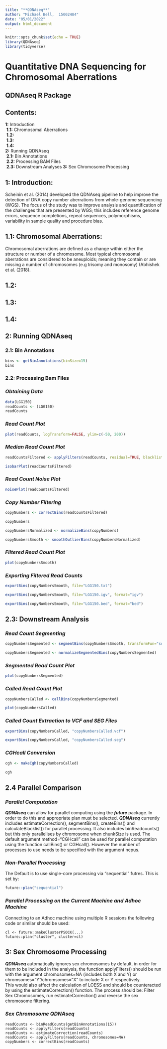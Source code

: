 ```yaml
---
title: "**QDNAseq**"
author: "Michael Bell,  15002484" 
date: "05/01/2022"
output: html_document
---
```


```r
knitr::opts_chunk$set(echo = TRUE)
library(QDNAseq)
library(tidyverse)
```

# **Quantitative DNA Sequencing for Chromosomal Aberrations**
## **QDNAseq R Package**

## **Contents:**  
**1:** Introduction  
\ **1.1:** Chromosomal Aberrations  
\ **1.2:**   
\ **1.3:**  
\ **1.4:**  
**2:** Running QDNAseq  
\ **2.1:** Bin Annotations  
\ **2.2:** Processing BAM Files  
\ **2.3:** Downstream Analyses
**3:** Sex Chromosome Processing
\

## **1: Introduction:**
Scheinin et al. (2014) developed the QDNAseq pipeline to help improve the detection of DNA copy number aberrations from whole-genome sequencing (WGS). The focus of the study was to improve analysis and quantification of the challenges that are presented by WGS; this includes reference genome errors, sequence completions, repeat sequences, polymorphisms, variability in sample quality and procedure bias.  

## **1.1: Chromosomal Aberrations:**  
Chromosomal aberrations are defined as a change within either the structure or number of a chromosome. Most typical chromosomal aberrations are considered to be aneuploids; meaning they contain or are missing a number of chromosomes (e.g trisomy and monosomy) (Abhishek et al. (2018). 

## **1.2: **

## **1.3: **

## **1.4: **

## **2: Running QDNAseq**

### **2.1: Bin Annotations**  
```r
bins <- getBinAnnotations(binSize=15)
bins
```  

### **2.2: Processing Bam Files**  

### _**Obtaining Data**_
```r
data(LGG150)
readCounts <- (LGG150)
readCounts
```  

### _**Read Count Plot**_
```r
plot(readCounts, logTransform=FALSE, ylim=c(-50, 200))
```  

### _**Median Read Count Plot**_
```r
readCountsFiltered <- applyFilters(readCounts, residual=TRUE, blacklist=TRUE)

isobarPlot(readCountsFiltered)
```  

### _**Read Count Noise Plot**_
```r
noisePlot(readCountsFiltered)
```  

### _**Copy Number Filtering**_
```r
copyNumbers <- correctBins(readCountsFiltered)

copyNumbers

copyNumbersNormalized <- normalizeBins(copyNumbers)

copyNumbersSmooth <- smoothOutlierBins(copyNumbersNormalized)
```  

### _**Filtered Read Count Plot**_
```r
plot(copyNumbersSmooth)
```  

### _**Exporting Filtered Read Counts**_
```r
exportBins(copyNumbersSmooth, file="LGG150.txt")

exportBins(copyNumbersSmooth, file="LGG150.igv", format="igv")

exportBins(copyNumbersSmooth, file="LGG150.bed", format="bed")
```  

## **2.3: Downstream Analysis**  

### _**Read Count Segmenting**_
```r
copyNumbersSegmented <- segmentBins(copyNumbersSmooth, transformFun="sqrt")

copyNumbersSegmented <- normalizeSegmentedBins(copyNumbersSegmented)
```  

### _**Segmented Read Count Plot**_
```r
plot(copyNumbersSegmented)
```  

### _**Called Read Count Plot**_
```r
copyNumbersCalled <- callBins(copyNumbersSegmented)

plot(copyNumbersCalled)
```  

### _**Called Count Extraction to VCF and SEG Files**_
```r
exportBins(copyNumbersCalled, "copyNumbersCalled.vcf")

exportBins(copyNumbersCalled, "copyNumbersCalled.seg")
```  

### _**CGHcall Conversion**_
```r
cgh <- makeCgh(copyNumbersCalled)

cgh
```  

## **2.4 Parallel Comparison**  

### _**Parallel Computation**_  
_**QDNAseq**_ can allow for parallel computing using the _**future**_ package. In order to do this and appropriate plan must be selected. _**QDNAseq**_ currently includes estimateCorrection(), segmentBins(), createBins() and calculateBlacklist() for parallel processing. It also includes binReadcounts() but this only parallelises by chromosome when chunkSize is used. The default argument method="CGHcall" can be used for parallel computation using the function callBins() or CGHcall(). However the number of processes to use needs to be specified with the argument ncpus.  

### _**Non-Parallel Processing**_  
The Default is to use single-core processing via "sequential" futres. This is set by: 
```r
future::plan("sequential")
```  

### _**Parallel Processing on the Current Machine and Adhoc Machine**_  

Connecting to an Adhoc machine using multiple R sessions the following code or similar should be used: 
```{}
cl <- future::makeClusterPSOCK(...)
future::plan("cluster", cluster=cl)
```

## **3: Sex Chromosome Processing**  
_**QDNAseq**_ automatically ignores sex chromosomes by default. in order for them to be included in the analysis, the function applyFilters() should be run with the argument chromosomes=NA (includes both X and Y) or chromsomes="Y"/chromsomes="X" to include X or Y respectively.   
This would also affect the calculation of LOESS and should be counteracted by using the estimateCorrection() function. The process should be: Filter Sex Chromosomes, run estimateCorrection() and reverse the sex chromosome filtering.  

### _**Sex Chromosome QDNAseq**_  
```{}
readCounts <- binReadCounts(getBinAnnotations(15))  
readCounts <- applyFilters(readCounts)  
readCounts <- estimateCorrection(readCounts)  
readCounts <- applyFilters(readCounts, chromosomes=NA)  
copyNumbers <- correctBins(readCounts)
```

